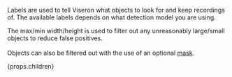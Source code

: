 
Labels are used to tell Viseron what objects to look for and keep recordings of.
The available labels depends on what detection model you are using.

The max/min width/height is used to filter out any unreasonably large/small objects to reduce false positives.<br></br>
Objects can also be filtered out with the use of an optional [mask](#mask).

<AvailableLabels labelPath={props.labelPath} />

<div>{props.children}</div>
